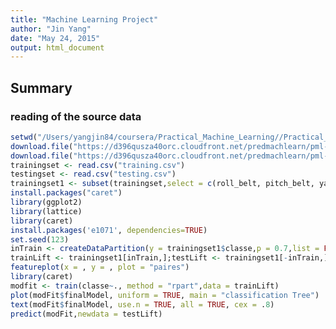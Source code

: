 ```yaml
---
title: "Machine Learning Project"
author: "Jin Yang"
date: "May 24, 2015"
output: html_document
---
```

## Summary

### reading of the source data
```r
setwd("/Users/yangjin84/coursera/Practical_Machine_Learning//Practical_Machine_Learning")
download.file("https://d396qusza40orc.cloudfront.net/predmachlearn/pml-training.csv","training.csv","curl")
download.file("https://d396qusza40orc.cloudfront.net/predmachlearn/pml-testing.csv","testing.csv","curl")
trainingset <- read.csv("training.csv")
testingset <- read.csv("testing.csv")
trainingset1 <- subset(trainingset,select = c(roll_belt, pitch_belt, yaw_belt, total_accel_belt,gyros_belt_x, gyros_belt_y, gyros_belt_z, accel_belt_x, accel_belt_y, accel_belt_z, magnet_belt_x, magnet_belt_y, magnet_belt_z,roll_arm, pitch_arm, yaw_arm, total_accel_arm,gyros_arm_x, gyros_arm_y, gyros_arm_z, accel_arm_x, accel_arm_y, accel_arm_z, magnet_arm_x, magnet_arm_y, magnet_arm_z,roll_dumbbell, pitch_dumbbell, yaw_dumbbell, total_accel_dumbbell,gyros_dumbbell_x, gyros_dumbbell_y, gyros_dumbbell_z, accel_dumbbell_x, accel_dumbbell_y, accel_dumbbell_z, magnet_dumbbell_x, magnet_dumbbell_y, magnet_dumbbell_z, roll_forearm, pitch_forearm, yaw_forearm, total_accel_forearm,gyros_forearm_x, gyros_forearm_y, gyros_forearm_z, accel_forearm_x, accel_forearm_y, accel_forearm_z, magnet_forearm_x, magnet_forearm_y, magnet_forearm_z,classe))
install.packages("caret")
library(ggplot2)
library(lattice)
library(caret)
install.packages('e1071', dependencies=TRUE)
set.seed(123)
inTrain <- createDataPartition(y = trainingset1$classe,p = 0.7,list = FALSE)
trainLift <- trainingset1[inTrain,];testLift <- trainingset1[-inTrain,]
featureplot(x = , y = , plot = "paires")
library(caret)
modfit <- train(classe~., method = "rpart",data = trainLift)
plot(modFit$finalModel, uniform = TRUE, main = "classification Tree")
text(modFit$finalModel, use.n = TRUE, all = TRUE, cex = .8)
predict(modFit,newdata = testLift)
```

### 
